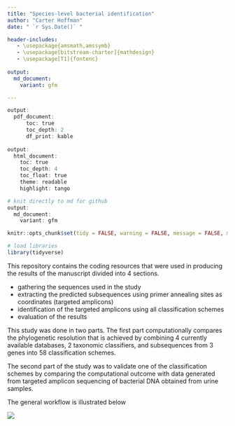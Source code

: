 ```yaml
---
title: "Species-level bacterial identification"
author: "Carter Hoffman"
date: " `r Sys.Date()` "

header-includes:
   - \usepackage{amsmath,amssymb}
   - \usepackage[bitstream-charter]{mathdesign}
   - \usepackage[T1]{fontenc}
   
output:
  md_document:
    variant: gfm

---
```

```r
output: 
  pdf_document:
      toc: true
      toc_depth: 2
      df_print: kable
    
output: 
  html_document:
    toc: true
    toc_depth: 4
    toc_float: true
    theme: readable
    highlight: tango

# knit directly to md for github
output:
  md_document:
    variant: gfm
```


```r
knitr::opts_chunk$set(tidy = FALSE, warning = FALSE, message = FALSE, max.print = 5)
```

```r
# load libraries
library(tidyverse)

```

This repository contains the coding resources that were used in producing the results of the manuscript divided into 4 sections.
    
* gathering the sequences used in the study   
* extracting the predicted subsequences using primer annealing sites as coordinates (targeted amplicons)   
* identification of the targeted amplicons using all classification schemes   
* evaluation of the results  
    

This study was done in two parts. The first part computationally compares the phylogenetic resolution that is achieved by combining 4 currently available databases, 2 taxonomic classifiers, and subsequences from 3 genes into 58 classification schemes.  

The second part of the study was to validate one of the classification schemes by comparing the computational outcome with data generated from targeted amplicon sequencing of bacterial DNA obtained from urine samples.  

The general workflow is illustrated below 

![](resources/md_files/vsm_only16s_activity.png)


